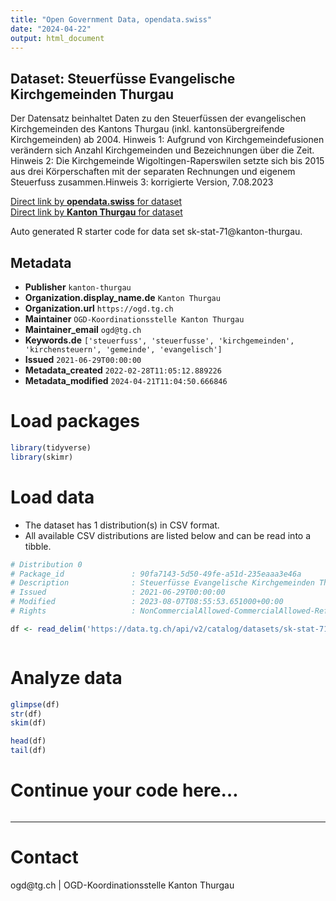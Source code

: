 ```yaml
---
title: "Open Government Data, opendata.swiss"
date: "2024-04-22"
output: html_document
---
```


## Dataset: Steuerfüsse Evangelische Kirchgemeinden Thurgau

Der Datensatz beinhaltet Daten zu den Steuerfüssen der evangelischen Kirchgemeinden des Kantons Thurgau (inkl. kantonsübergreifende Kirchgemeinden) ab 2004.
Hinweis 1: Aufgrund von Kirchgemeindefusionen verändern sich Anzahl Kirchgemeinden und Bezeichnungen über die Zeit.
Hinweis 2: Die Kirchgemeinde Wigoltingen-Raperswilen setzte sich bis 2015 aus drei Körperschaften mit der separaten Rechnungen und eigenem Steuerfuss zusammen.Hinweis 3: korrigierte Version, 7.08.2023

[Direct link by **opendata.swiss** for dataset](https://opendata.swiss/de/dataset/steuerfusse-evangelische-kirchgemeinden-thurgau1)<br>
[Direct link by **Kanton Thurgau** for dataset](https://data.tg.ch/explore/dataset/sk-stat-71/)

Auto generated R starter code for data set sk-stat-71@kanton-thurgau.

## Metadata

- **Publisher** `kanton-thurgau`
- **Organization.display_name.de** `Kanton Thurgau`
- **Organization.url** `https://ogd.tg.ch`
- **Maintainer** `OGD-Koordinationsstelle Kanton Thurgau`
- **Maintainer_email** `ogd@tg.ch`
- **Keywords.de** `['steuerfuss', 'steuerfusse', 'kirchgemeinden', 'kirchensteuern', 'gemeinde', 'evangelisch']`
- **Issued** `2021-06-29T00:00:00`
- **Metadata_created** `2022-02-28T11:05:12.889226`
- **Metadata_modified** `2024-04-21T11:04:50.666846`


# Load packages

```r

library(tidyverse)
library(skimr)

```

# Load data

-   The dataset has 1 distribution(s) in CSV format.
-   All available CSV distributions are listed below and can be read into a tibble.

```r

# Distribution 0
# Package_id               : 90fa7143-5d50-49fe-a51d-235eaaa3e46a
# Description              : Steuerfüsse Evangelische Kirchgemeinden Thurgau (csv)
# Issued                   : 2021-06-29T00:00:00
# Modified                 : 2023-08-07T08:55:53.651000+00:00
# Rights                   : NonCommercialAllowed-CommercialAllowed-ReferenceRequired

df <- read_delim('https://data.tg.ch/api/v2/catalog/datasets/sk-stat-71/exports/csv')



```

# Analyze data

```r

glimpse(df)
str(df)
skim(df)

head(df)
tail(df)

```

# Continue your code here...

```r

```

------------------------------------------------------------------------

# Contact

ogd@tg.ch | OGD-Koordinationsstelle Kanton Thurgau
